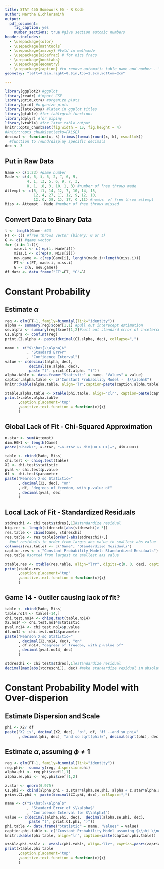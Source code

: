 ```yaml
---
title: STAT 455 Homework 05 - R Code 
author: Martha Eichlersmith
output:
  pdf_document:
    fig_caption: yes
    number_sections: true #give section automic numbers 
header-includes:
  - \usepackage{color}
  - \usepackage{mathtools}
  - \usepackage{amsbsy} #bold in mathmode
  - \usepackage{nicefrac} # for nice fracs 
  - \usepackage{booktabs}
  - \usepackage{geometry}
  - \usepackage{caption} #to remove automatic table name and number - \captionsetup[table]{labelformat=empty}, put code under ---
geometry: "left=0.5in,right=0.5in,top=1.5cm,bottom=2cm" 

---
```

```r
library(ggplot2) #ggplot
library(readr) #import CSV
library(gridExtra) #organize plots
library(grid) #organize plots
library(latex2exp) #latex in ggplot titles 
library(gtable) #for tablegrob functions 
library(dplyr) #for piping 
library(xtable) #for latex table output 
knitr::opts_chunk$set(fig.width = 10, fig.height = 4)
#knitr::opts_chunk$set(echo=FALSE)
decimal <- function(x, k) trimws(format(round(x, k), nsmall=k))
  #function to round/display specific decimals
dec <- 3
```


## Put in Raw Data  
```r
Game <- c(1:23) #game number 
Made <- c(4, 5, 5, 5, 2, 7, 6, 9, 
          4, 1, 13, 5, 6, 9, 7, 3,
          8, 1, 18, 3, 10, 1, 3) #number of free throws made 
Attempt <- c(5, 11, 14, 12, 7, 10, 14, 15, 
             12, 4, 27, 17, 12, 9, 12, 10, 
             12, 6, 39, 13, 17, 6 ,12) #number of free throw attempt
Miss <- Attempt - Made #number of free throws missed 
```
  
## Convert Data to Binary Data
```r
l <- length(Game) #23
FT <- c() #free throws vector (binary: 0 or 1)
G <- c() #game vector 
for (i in 1:l){
    made.i <- c(rep(1, Made[i]))
    miss.i <- c(rep(0, Miss[i]))
    new.game <- c(rep(Game[i], length(made.i)+length(miss.i)))
    FT <- c(FT, made.i, miss.i)
    G <- c(G, new.game)}
df.data <- data.frame("FT"=FT, "G"=G)
```

# Constant Probability  

## Estimate $\alpha$ 
```r
reg <- glm(FT~1, family=binomial(link="identity"))
alpha <- summary(reg)$coef[1,1] #pull out interecept estimation 
se.alpha <- summary(reg)$coef[1,2]#pull out standard error of incetercept estimate 
CI.alpha <- confint(reg)
print.CI.alpha <- paste(decimal(CI.alpha, dec), collapse=",")
```

```r
name <- c("$\\hat{\\alpha}$"
          , "Standard Error"
          , "Confidence Interval")
value <- c(decimal(alpha, dec), 
           decimal(se.alpha, dec),
           paste("(", print.CI.alpha, ")"))
alpha.table <- data.frame("Statistic" = name, "Values" = value)
caption.alpha.table <- c("Constant Probability Model -  $\\alpha$")
knitr::kable(alpha.table, align='lr',caption=paste(caption.alpha.table))
```
  
```r
xtable.alpha.table <- xtable(phi.table, align="clr", caption=paste(caption.alpha.table))
print(xtable.alpha.table
      ,caption.placement="top"
      ,sanitize.text.function = function(x){x}
      )
```

## Global Lack of Fit - Chi-Squared Approximation 

```r
n.star <- sum(Attempt)
dim.H0H1 <- length(Game)
paste("Check:", n.star, "=n.star >> dim(H0 U H1)=", dim.H0H1)
```
  
```r
table <- cbind(Made, Miss)
chi.test <- chisq.test(table)
X2 <- chi.test$statistic
pval <- chi.test$p.value
df <- chi.test$parameter 
paste("Pearson X-sq Statistic="
      , decimal(X2, dec), "on"
      , df, "degrees of freedom, with p-value of"
      , decimal(pval, dec)
      )

```

## Local Lack of Fit - Standardized Residuals  

```r
stdreschi <- chi.test$stdres[,1]#standardize residual 
big.res <- length(stdreschi[abs(stdreschi)> 2])
res.table <- cbind(Game, stdreschi)
res.table <- res.table[order(-abs(stdreschi)),]
  #put residuals in order from larges abs value to smallest abs value 
colnames(res.table) <- c("Game", "Standardized Residuals")
caption.res <- c("Constant Probability Model: Standardized Residuals")
res.table #sorted from largest to smallest abs value 
```

```r
xtable.res <- xtable(res.table, align="lrr", digits=c(0, 0, dec), caption=paste(caption.res))
print(xtable.res
      ,caption.placement="top"
      ,sanitize.text.function = function(x){x}
      )
```

## Game 14 - Outlier causing lack of fit? 
```r
table <- cbind(Made, Miss)
table.no14 <- table[-14,]
chi.test.no14 <- chisq.test(table.no14)
X2.no14 <- chi.test.no14$statistic
pval.no14 <- chi.test.no14$p.value
df.no14 <- chi.test.no14$parameter 
paste("Pearson X-sq Statistic="
      , decimal(X2.no14, dec), "on"
      , df.no14, "degrees of freedom, with p-value of"
      , decimal(pval.no14, dec)
      )
```

```r
stdreschi <- chi.test$stdres[,1]#standardize residual 
decimal(max(abs(stdreschi)), dec) #make standardize residual in absolute vaule
```


# Constant Probability Model with Over-disperion   

## Estimate Dispersion and Scale 
```r
phi <- X2/ df
paste("X2 is", decimal(X2, dec), "on", df, "df --and so phi="
      , decimal(phi, dec), "and so sqrt(phi)=", decimal(sqrt(phi), dec))
```

## Estimate $\alpha$, assuming $\phi \neq 1$ 
```r
reg <- glm(FT~1, family=binomial(link="identity"))
reg.phi<-  summary(reg, dispersion=phi)
alpha.phi <- reg.phi$coef[1,1]
alpha.se.phi <- reg.phi$coef[1,2]

z.star <- qnorm(0.975)
CI.phi <- cbind(alpha.phi - z.star*alpha.se.phi, alpha + z.star*alpha.se.phi)
print.CI.phi <- paste(decimal(CI.phi, dec), collapse=",")
```

```r
name <- c("$\\hat{\\alpha}$"
          , "Standard Error of $\\alpha$"
          , "Confidence Interval for $\\alpha$")
value <- c(decimal(alpha.phi, dec),  decimal(alpha.se.phi, dec),
           paste("(", print.CI.phi, ")"))
phi.table <- data.frame("Statistic" = name, "Values" = value)
caption.phi.table <- c("Constant Probability Model assuming $\\phi \\neq 1$ - $\\alpha$")
knitr::kable(phi.table, align="lr", caption=paste(caption.phi.table))
```
```r
xtable.phi.table <- xtable(phi.table, align="llr", caption=paste(caption.phi.table))
print(xtable.phi.table
      ,caption.placement="top"
      ,sanitize.text.function = function(x){x}
      )
```
  
 




